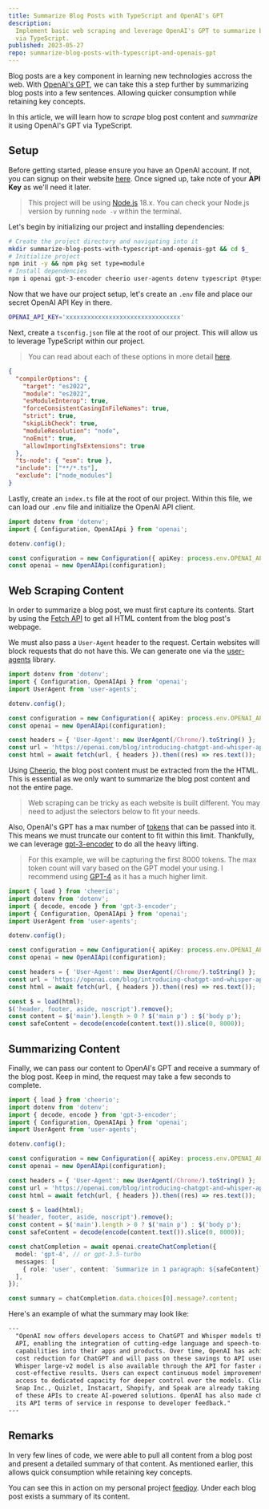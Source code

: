 ```yaml
---
title: Summarize Blog Posts with TypeScript and OpenAI's GPT
description:
  Implement basic web scraping and leverage OpenAI's GPT to summarize blog posts
  via TypeScript.
published: 2023-05-27
repo: summarize-blog-posts-with-typescript-and-openais-gpt
---
```


Blog posts are a key component in learning new technologies accross the web.
With [OpenAI's GPT][openai-gpt], we can take this a step further by summarizing
blog posts into a few sentences. Allowing quicker consumption while retaining
key concepts.

In this article, we will learn how to _scrape_ blog post content and _summarize_
it using OpenAI's GPT via TypeScript.

## Setup

Before getting started, please ensure you have an OpenAI account. If not, you
can signup on their website [here][openai-signup]. Once signed up, take note of
your **API Key** as we'll need it later.

> This project will be using [Node.js][nodejs-download] 18.x. You can check your
> Node.js version by running `node -v` within the terminal.

Let's begin by initializing our project and installing dependencies:

```bash
# Create the project directory and navigating into it
mkdir summarize-blog-posts-with-typescript-and-openais-gpt && cd $_
# Initialize project
npm init -y && npm pkg set type=module
# Install dependencies
npm i openai gpt-3-encoder cheerio user-agents dotenv typescript @types/node @types/user-agents
```

Now that we have our project setup, let's create an `.env` file and place our
secret OpenAI API Key in there.

```bash title=".env"
OPENAI_API_KEY='xxxxxxxxxxxxxxxxxxxxxxxxxxxxxxxx'
```

Next, create a `tsconfig.json` file at the root of our project. This will allow
us to leverage TypeScript within our project.

> You can read about each of these options in more detail
> [here][tsconfig-options].

```json title="tsconfig.json"
{
  "compilerOptions": {
    "target": "es2022",
    "module": "es2022",
    "esModuleInterop": true,
    "forceConsistentCasingInFileNames": true,
    "strict": true,
    "skipLibCheck": true,
    "moduleResolution": "node",
    "noEmit": true,
    "allowImportingTsExtensions": true
  },
  "ts-node": { "esm": true },
  "include": ["**/*.ts"],
  "exclude": ["node_modules"]
}
```

Lastly, create an `index.ts` file at the root of our project. Within this file,
we can load our `.env` file and initialize the OpenAI API client.

```ts title="index.ts"
import dotenv from 'dotenv';
import { Configuration, OpenAIApi } from 'openai';

dotenv.config();

const configuration = new Configuration({ apiKey: process.env.OPENAI_API_KEY });
const openai = new OpenAIApi(configuration);
```

## Web Scraping Content

In order to summarize a blog post, we must first capture its contents. Start by
using the [Fetch API][fetch-api] to get all HTML content from the blog post's
webpage.

We must also pass a `User-Agent` header to the request. Certain websites will
block requests that do not have this. We can generate one via the
[user-agents][user-agents] library.

```ts title="index.ts" {1-9}
import dotenv from 'dotenv';
import { Configuration, OpenAIApi } from 'openai';
import UserAgent from 'user-agents';

dotenv.config();

const configuration = new Configuration({ apiKey: process.env.OPENAI_API_KEY });
const openai = new OpenAIApi(configuration);

const headers = { 'User-Agent': new UserAgent(/Chrome/).toString() };
const url = 'https://openai.com/blog/introducing-chatgpt-and-whisper-apis';
const html = await fetch(url, { headers }).then((res) => res.text());
```

Using [Cheerio][cheerio], the blog post content must be extracted from the the
HTML. This is essential as we only want to summarize the blog post content and
not the entire page.

> Web scraping can be tricky as each website is built different. You may need to
> adjust the selectors below to fit your needs.

Also, OpenAI's GPT has a max number of [tokens][openai-tokens] that can be
passed into it. This means we must truncate our content to fit within this
limit. Thankfully, we can leverage [gpt-3-encoder][gpt-3-encoder] to do all the
heavy lifting.

> For this example, we will be capturing the first 8000 tokens. The max token
> count will vary based on the GPT model your using. I recommend using
> [GPT-4][gpt4-model] as it has a much higher limit.

```ts title="index.ts" {2,4-14}
import { load } from 'cheerio';
import dotenv from 'dotenv';
import { decode, encode } from 'gpt-3-encoder';
import { Configuration, OpenAIApi } from 'openai';
import UserAgent from 'user-agents';

dotenv.config();

const configuration = new Configuration({ apiKey: process.env.OPENAI_API_KEY });
const openai = new OpenAIApi(configuration);

const headers = { 'User-Agent': new UserAgent(/Chrome/).toString() };
const url = 'https://openai.com/blog/introducing-chatgpt-and-whisper-apis';
const html = await fetch(url, { headers }).then((res) => res.text());

const $ = load(html);
$('header, footer, aside, noscript').remove();
const content = $('main').length > 0 ? $('main p') : $('body p');
const safeContent = decode(encode(content.text()).slice(0, 8000));
```

## Summarizing Content

Finally, we can pass our content to OpenAI's GPT and receive a summary of the
blog post. Keep in mind, the request may take a few seconds to complete.

```ts title="index.ts" {1-20}
import { load } from 'cheerio';
import dotenv from 'dotenv';
import { decode, encode } from 'gpt-3-encoder';
import { Configuration, OpenAIApi } from 'openai';
import UserAgent from 'user-agents';

dotenv.config();

const configuration = new Configuration({ apiKey: process.env.OPENAI_API_KEY });
const openai = new OpenAIApi(configuration);

const headers = { 'User-Agent': new UserAgent(/Chrome/).toString() };
const url = 'https://openai.com/blog/introducing-chatgpt-and-whisper-apis';
const html = await fetch(url, { headers }).then((res) => res.text());

const $ = load(html);
$('header, footer, aside, noscript').remove();
const content = $('main').length > 0 ? $('main p') : $('body p');
const safeContent = decode(encode(content.text()).slice(0, 8000));

const chatCompletion = await openai.createChatCompletion({
  model: 'gpt-4', // or gpt-3.5-turbo
  messages: [
    { role: 'user', content: `Summarize in 1 paragraph: ${safeContent}` },
  ],
});

const summary = chatCompletion.data.choices[0].message?.content;
```

Here's an example of what the summary may look like:

```txt
---
  "OpenAI now offers developers access to ChatGPT and Whisper models through its
  API, enabling the integration of cutting-edge language and speech-to-text
  capabilities into their apps and products. Over time, OpenAI has achieved a 90%
  cost reduction for ChatGPT and will pass on these savings to API users. The
  Whisper large-v2 model is also available through the API for faster and
  cost-effective results. Users can expect continuous model improvements and
  access to dedicated capacity for deeper control over the models. Clients like
  Snap Inc., Quizlet, Instacart, Shopify, and Speak are already taking advantage
  of these APIs to create AI-powered solutions. OpenAI has also made changes to
  its API terms of service in response to developer feedback."
---
```

## Remarks

In very few lines of code, we were able to pull all content from a blog post and
present a detailed summary of that content. As mentioned earlier, this allows
quick consumption while retaining key concepts.

You can see this in action on my personal project [feedjoy][feedjoy]. Under each
blog post exists a summary of its content.

[openai-gpt]: https://openai.com/product/gpt-4
[openai-signup]: https://platform.openai.com/signup
[openai-tokens]:
  https://help.openai.com/en/articles/4936856-what-are-tokens-and-how-to-count-them
[nodejs-download]: https://nodejs.org/en/download
[tsconfig-options]:
  https://www.typescriptlang.org/docs/handbook/tsconfig-json.html
[fetch-api]: https://developer.mozilla.org/en-US/docs/Web/API/Fetch_API
[cheerio]: https://cheerio.js.org/docs/intro
[user-agents]: https://github.com/intoli/user-agents
[gpt-3-encoder]: https://github.com/latitudegames/GPT-3-Encoder
[gpt4-model]: https://platform.openai.com/docs/models/gpt-4
[feedjoy]: https://feedjoy.fyi
